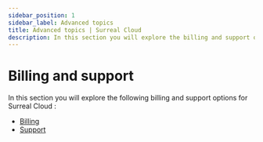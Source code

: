 ```yaml
---
sidebar_position: 1
sidebar_label: Advanced topics
title: Advanced topics | Surreal Cloud
description: In this section you will explore the billing and support options for Surreal Cloud.
---
```


# Billing and support

In this section you will explore the following billing and support options for Surreal Cloud :

- [Billing](/docs/cloud/billing-and-support/billing)
- [Support](/docs/cloud/billing-and-support/support)
